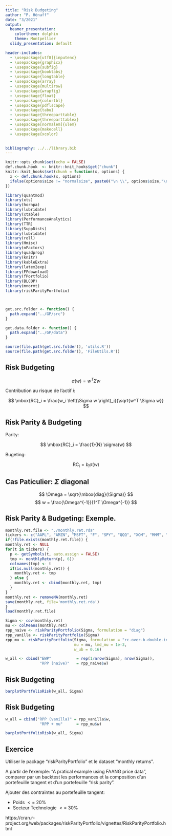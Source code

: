 ```yaml
---
title: "Risk Budgeting"
author: "P. Hénaff"
date: "3/2021"
output:
  beamer_presentation:
    colortheme: dolphin
    theme: Montpellier
  slidy_presentation: default

header-includes:
  - \usepackage[utf8]{inputenc}
  - \usepackage{graphicx}
  - \usepackage{subfig}
  - \usepackage{booktabs}
  - \usepackage{longtable}
  - \usepackage{array}
  - \usepackage{multirow}
  - \usepackage{wrapfig}
  - \usepackage{float}
  - \usepackage{colortbl}
  - \usepackage{pdflscape}
  - \usepackage{tabu}
  - \usepackage{threeparttable}
  - \usepackage{threeparttablex}
  - \usepackage[normalem]{ulem}
  - \usepackage{makecell}
  - \usepackage{xcolor}

  
bibliography: ../../library.bib
---
```


```r
knitr::opts_chunk$set(echo = FALSE)
def.chunk.hook  <- knitr::knit_hooks$get("chunk")
knitr::knit_hooks$set(chunk = function(x, options) {
  x <- def.chunk.hook(x, options)
  ifelse(options$size != "normalsize", paste0("\n \\", options$size,"\n\n", x, "\n\n \\normalsize"), x)
})
```

```r
library(quantmod)
library(xts)
library(hornpa)
library(lubridate)
library(xtable)
library(PerformanceAnalytics)
library(TTR)
library(SuppDists)
library(lubridate)
library(roll)
library(Hmisc)
library(nFactors)
library(quadprog)
library(knitr)
library(kableExtra)
library(latex2exp)
library(FFdownload)
library(fPortfolio)
library(BLCOP)
library(mnormt)
library(riskParityPortfolio)



get.src.folder <- function() {
  path.expand("../GP/src")
}

get.data.folder <- function() {
  path.expand("../GP/data")
}

source(file.path(get.src.folder(), 'utils.R'))
source(file.path(get.src.folder(), 'FileUtils.R'))
```


## Risk Budgeting

$$
\sigma(w) = w^T \Sigma w
$$

Contribution au risque de l'actif $i$:

$$
\mbox{RC}_i = \frac{w_i \left(\Sigma w \right)_i}{\sqrt{w^T \Sigma w}}
$$

## Risk Parity & Budgeting

Parity:

$$
\mbox{RC}_i = \frac{1}{N} \sigma(w)
$$

Bugeting:

$$
\mbox{RC}_i = b_i \sigma(w)
$$

## Cas Paticulier: $\Sigma$ diagonal

$$
\Omega = \sqrt{\mbox{diag}(\Sigma)}
$$
$$
w = \frac{\Omega^{-1}}{1^T \Omega^{-1}}
$$


## Risk Parity & Budgeting: Exemple.

```r
monthly.ret.file <- "./monthly.ret.rda"
tickers <- c("AAPL", "AMZN", "MSFT", "F", "SPY", "QQQ", "XOM", "MMM", "HD", "PG", "KO")
if(!file.exists(monthly.ret.file)) {
monthly.ret <- NULL
for(t in tickers) {
  p <- getSymbols(t, auto.assign = FALSE)
  tmp <- monthlyReturn(p[, 6])
  colnames(tmp) <- t
  if(is.null(monthly.ret)) {
    monthly.ret <- tmp
  } else {
    monthly.ret <- cbind(monthly.ret, tmp)
  }
}
monthly.ret <- removeNA(monthly.ret)
save(monthly.ret, file='monthly.ret.rda')
}
load(monthly.ret.file)
```


```r
Sigma <- cov(monthly.ret)
mu <- colMeans(monthly.ret)
rpp_naive <- riskParityPortfolio(Sigma, formulation = "diag")
rpp_vanilla <- riskParityPortfolio(Sigma)
rpp_mu <- riskParityPortfolio(Sigma, formulation = "rc-over-b-double-index",
                              mu = mu, lmd_mu = 1e-3,
                              w_ub = 0.16)     

w_all <- cbind("EWP"           = rep(1/nrow(Sigma), nrow(Sigma)),
               "RPP (naive)"   = rpp_naive$w)

```

## Risk Budgeting

```r
barplotPortfolioRisk(w_all, Sigma)
```

## Risk Budgeting

```r
w_all = cbind("RPP (vanilla)" = rpp_vanilla$w,
               "RPP + mu"      = rpp_mu$w)

barplotPortfolioRisk(w_all, Sigma)
```

## Exercice

Utiliser le package "riskParityPortfolio" et le dataset "monthly returns".

A partir de l'exemple: "A pratical example using FAANG price data", comparer par un backtest les performances et la composition d'un portefeuille tangent et d'un portefeuille "risk parity".

Ajouter des contraintes au portefeuille tangent:

+ Poids $<=$ 20%
+ Secteur Technologie $<=$ 30%


https://cran.r-project.org/web/packages/riskParityPortfolio/vignettes/RiskParityPortfolio.html

